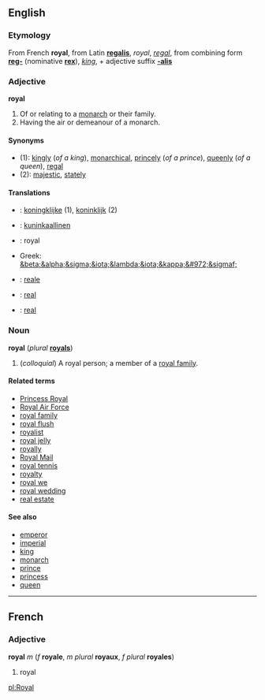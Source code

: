 ==English==
===Etymology===
From French '''royal''', from Latin '''[[regalis]]''', ''royal'', ''[[regal]]'', from combining form '''[[reg-]]''' (nominative '''[[rex]]'''), ''[[king]]'', + adjective suffix '''[[-alis]]'''

===Adjective===
'''royal'''

# Of or relating to a [[monarch]] or their family. <!-- no evidence found of this # of or relating to a kingdom -->
# Having the air or demeanour of a monarch.

====Synonyms====
*(1): [[kingly]] (''of a king''), [[monarchical]], [[princely]] (''of a prince''), [[queenly]] (''of a queen''), [[regal]]
*(2): [[majestic]], [[stately]]

====Translations====
*{{nl}}: [[koningklijke]] (1), [[koninklijk]] (2)
*{{msg:fi}}: [[kuninkaallinen]]
*{{msg:fr}}: royal
*Greek: [[&beta;&alpha;&sigma;&iota;&lambda;&iota;&kappa;&#972;&sigmaf;]]
*{{msg:it}}: [[reale]]
*{{msg:pt}}: [[real#Portuguese|real]]
*{{msg:es}}: [[real#Spanish|real]]

===Noun===
'''royal''' (''plural'' '''[[royals]]''')

# (''colloquial'') A royal person; a member of a [[royal family]].

====Related terms====
*[[Princess Royal]]
*[[Royal Air Force]]
*[[royal family]]
*[[royal flush]]
*[[royalist]]
*[[royal jelly]]
*[[royally]]
*[[Royal Mail]]
*[[royal tennis]]
*[[royalty]]
*[[royal we]]
*[[royal wedding]]
*[[Real_estate|real estate]]

====See also====
*[[emperor]]
*[[imperial]]
*[[king]]
*[[monarch]]
*[[prince]]
*[[princess]]
*[[queen]]

----
==French==
===Adjective===
'''royal''' ''m'' (''f'' '''royale''', ''m plural'' '''royaux''', ''f plural'' '''royales''')

#royal

[[pl:Royal]]